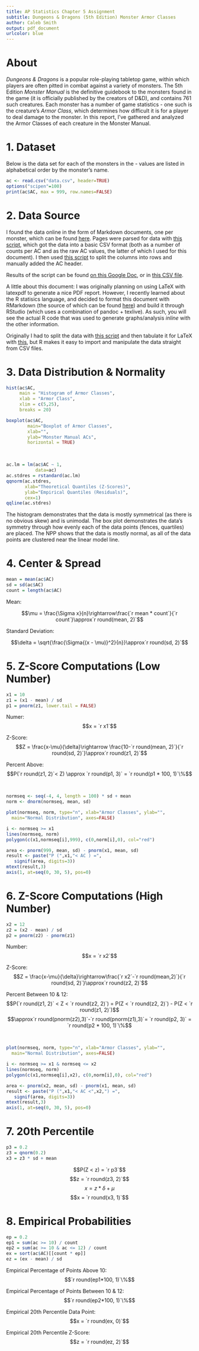```yaml
---
title: AP Statistics Chapter 5 Assignment
subtitle: Dungeons & Dragons (5th Edition) Monster Armor Classes
author: Caleb Smith
output: pdf_document
urlcolor: blue
---
```


# About

*Dungeons & Dragons* is a popular role-playing tabletop game, within which players are often pitted in combat against a variety of monsters. The 5th Edition *Monster Manual* is the definitive guidebook to the monsters found in the game (it is officially published by the creators of D&D), and contains 761 such creatures. Each monster has a number of game statistics - one such is the creature's *Armor Class*, which determines how difficult it is for a player to deal damage to the monster. In this report, I've gathered and analyzed the Armor Classes of each creature in the Monster Manual. 

# 1. Dataset

Below is the data set for each of the monsters in the \textit{Monster Manual} - values are listed in alphabetical order by the monster's name.

```r
ac <- read.csv("data.csv", header=TRUE)
options("scipen"=100)
print(ac$AC, max = 999, row.names=FALSE)
```

# 2. Data Source

I found the data online in the form of Markdown documents, one per monster, which can be found [here](https://github.com/karagenit/bestiary/tree/master/_posts). Pages were parsed for data with [this script](https://github.com/karagenit/dnd-ac/blob/master/script.rb), which got the data into a basic CSV format (both as a number of counts per AC and as the raw AC values, the latter of which I used for this document). I then used [this script](https://github.com/karagenit/dnd-stats/blob/master/colsplit.sh) to split the columns into rows and manually added the AC header. 

Results of the script can be found [on this Google Doc](https://docs.google.com/spreadsheets/d/1GczVGTTNPxHVgNRFSQclzjwKyO30wLdCg6uDStq-raQ/edit?usp=sharing), or in [this CSV file](https://github.com/karagenit/dnd-stats/blob/master/data.csv).

A little about this document: I was originally planning on using LaTeX with latexpdf to generate a nice PDF report. However, I recently learned about the R statisics language, and decided to format this document with RMarkdown (the source of which can be found [here](https://github.com/karagenit/dnd-stats/blob/master/dnd.rmd)) and build it through RStudio (which uses a combination of pandoc + texlive). As such, you will see the actual R code that was used to generate graphs/analysis *inline* with the other information.

Originally I had to split the data with [this script](https://github.com/karagenit/csv-split/blob/master/script.rb) and then tabulate it for LaTeX with [this](https://github.com/karagenit/csv-latex-table/blob/master/script.sh), but R makes it easy to import and manipulate the data straight from CSV files.

# 3. Data Distribution & Normality

```r
hist(ac$AC,
     main = "Histogram of Armor Classes",
     xlab = "Armor Class",
     xlim = c(5,25),
     breaks = 20)
```

```r
boxplot(ac$AC,
        main="Boxplot of Armor Classes",
        xlab="",
        ylab="Monster Manual ACs",
        horizontal = TRUE)
```

&nbsp;

```r
ac.lm = lm(ac$AC ~ 1,
           data=ac)
ac.stdres = rstandard(ac.lm)
qqnorm(ac.stdres,
       xlab="Theoretical Quantiles (Z-Scores)",
       ylab="Empirical Quantiles (Residuals)",
       cex=1)
qqline(ac.stdres)
```

The histogram demonstrates that the data is mostly symmetrical (as there is no obvious skew) and is unimodal. The box plot demonstrates the data's symmetry through how evenly each of the data points (fences, quartiles) are placed. The NPP shows that the data is mostly normal, as all of the data points are clustered near the linear model line. 

# 4. Center & Spread

```r
mean = mean(ac$AC)
sd = sd(ac$AC)
count = length(ac$AC)
```

Mean:

$$\mu = \frac{\Sigma x}{n}\rightarrow\frac{`r mean * count`}{`r count`}\approx`r round(mean, 2)`$$

Standard Deviation:

$$\delta = \sqrt{\frac{\Sigma{(x - \mu)}^2}{n}}\approx`r round(sd, 2)`$$

# 5. Z-Score Computations (Low Number)

```r
x1 = 10
z1 = (x1 - mean) / sd
p1 = pnorm(z1, lower.tail = FALSE)
```

Numer: $$x = `r x1`$$

Z-Score: $$Z = \frac{x-\mu}{\delta}\rightarrow
\frac{10-`r round(mean, 2)`}{`r round(sd, 2)`}\approx`r round(z1, 2)`$$

Percent Above: $$P(`r round(z1, 2)`< Z) \approx `r round(p1, 3)` = `r round(p1 * 100, 1)`\%$$

&nbsp;

```r
normseq <- seq(-4, 4, length = 100) * sd + mean
norm <- dnorm(normseq, mean, sd)

plot(normseq, norm, type="n", xlab="Armor Classes", ylab="",
  main="Normal Distribution", axes=FALSE)

i <- normseq >= x1
lines(normseq, norm)
polygon(c(x1,normseq[i],999), c(0,norm[i],0), col="red")

area <- pnorm(999, mean, sd) - pnorm(x1, mean, sd)
result <- paste("P (",x1,"< AC ) =",
   signif(area, digits=3))
mtext(result,3)
axis(1, at=seq(0, 30, 5), pos=0)
```

# 6. Z-Score Computations (High Number)

```r
x2 = 12
z2 = (x2 - mean) / sd
p2 = pnorm(z2) - pnorm(z1)
```

Number: $$x = `r x2`$$

Z-Score: $$Z = \frac{x-\mu}{\delta}\rightarrow\frac{`r x2`-`r round(mean,2)`}{`r round(sd, 2)`}\approx`r round(z2, 2)`$$

Percent Between 10 & 12:  
$$P(`r round(z1, 2)` < Z < `r round(z2, 2)`) = P(Z < `r round(z2, 2)`) - P(Z < `r round(z1, 2)`)$$
$$\approx`r round(pnorm(z2),3)`-`r round(pnorm(z1),3)`= `r round(p2, 3)` = `r round(p2 * 100, 1)`\%$$

&nbsp;

```r
plot(normseq, norm, type="n", xlab="Armor Classes", ylab="",
  main="Normal Distribution", axes=FALSE)

i <- normseq >= x1 & normseq <= x2
lines(normseq, norm)
polygon(c(x1,normseq[i],x2), c(0,norm[i],0), col="red")

area <- pnorm(x2, mean, sd) - pnorm(x1, mean, sd)
result <- paste("P (",x1,"< AC <",x2,") =",
   signif(area, digits=3))
mtext(result,3)
axis(1, at=seq(0, 30, 5), pos=0)
```

# 7. 20th Percentile

```r
p3 = 0.2
z3 = qnorm(0.2)
x3 = z3 * sd + mean
```

$$P(Z < z) = `r p3`$$
$$z = `r round(z3, 2)`$$
$$x = z * \delta + \mu$$
$$x = `r round(x3, 1)`$$

# 8. Empirical Probabilities

```r
ep = 0.2
ep1 = sum(ac >= 10) / count
ep2 = sum(ac >= 10 & ac <= 12) / count
ex = sort(ac$AC)[[count * ep]]
ez = (ex - mean) / sd
```

Empirical Percentage of Points Above 10: $$`r round(ep1*100, 1)`\%$$

Empirical Percentage of Points Between 10 & 12: $$`r round(ep2*100, 1)`\%$$

Empirical 20th Percentile Data Point: $$x = `r round(ex, 0)`$$

Empirical 20th Percentile Z-Score: $$z = `r round(ez, 2)`$$